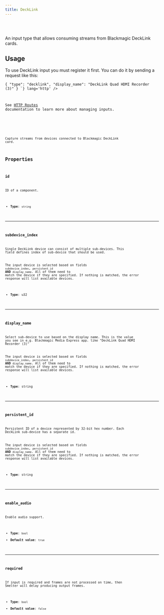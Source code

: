 ```yaml
---
title: DeckLink
---
```


<Badge text="Required feature:decklink" variant="note" size="large" />

<br />
<br />

An input type that allows consuming streams from Blackmagic DeckLink cards.

## Usage

To use DeckLink input you must register it first. You can do it by sending a request like this:


<CollapsibleDetails summaryTitle='Example request' open>
<Code code={`
POST: /api/input/:input_id/register
Content-Type: application/json

{
    "type": "decklink",
    "display_name": "DeckLink Quad HDMI Recorder (3)"
}
`} lang='http' />
</CollapsibleDetails>


See [HTTP Routes](/http-api/routes#inputs-configuration) documentation to learn more about managing inputs.

<CollapsibleDetails summaryTitle='Type definition' open>
<Code code={`
type DeckLink = {
    subdevice_index?: u32;
    display_name?: string;
    persistent_id?: string;
    enable_audio?: bool;
    required?: bool;
}
`} lang='tsx' />
</CollapsibleDetails>

Capture streams from devices connected to Blackmagic DeckLink card.
## Properties

### id
ID of a component.

- **Type**: `string`

---

### subdevice_index
Single DeckLink device can consist of multiple sub-devices. This field defines index of sub-device that should be used.

The input device is selected based on fields `subdevice_index`, `persistent_id` **AND** `display_name`.
All of them need to match the device if they are specified. If nothing is matched, the error response
will list available devices.

- **Type**: u32

---

### display_name
Select sub-device to use based on the display name. This is the value you see in e.g. Blackmagic Media Express app. like "DeckLink Quad HDMI Recorder (3)"

The input device is selected based on fields `subdevice_index`, `persistent_id` **AND** `display_name`.
All of them need to match the device if they are specified. If nothing is matched, the error response
will list available devices.

- **Type**: string

---

### persistent_id
Persistent ID of a device represented by 32-bit hex number. Each DeckLink sub-device has a separate id.

The input device is selected based on fields `subdevice_index`, `persistent_id` **AND** `display_name`.
All of them need to match the device if they are specified. If nothing is matched, the error response
will list available devices.

- **Type**: string

---

### enable_audio
Enable audio support.

- **Type**: `bool`
- **Default value**: `true`

---

### required
If input is required and frames are not processed on time, then Smelter will delay producing output frames.

- **Type**: `bool`
- **Default value**: `false`

